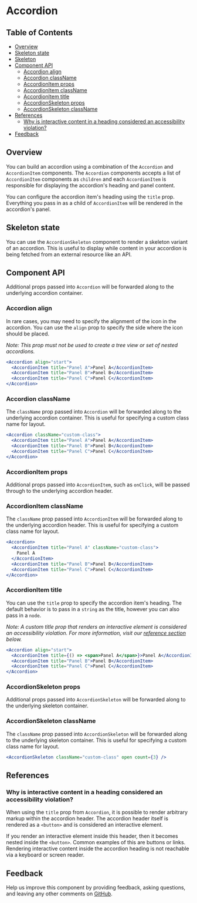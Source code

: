 
# Accordion

<!-- START doctoc generated TOC please keep comment here to allow auto update -->
<!-- DON'T EDIT THIS SECTION, INSTEAD RE-RUN doctoc TO UPDATE -->

## Table of Contents

- [Overview](#overview)
- [Skeleton state](#skeleton-state)
- [Skeleton](#skeleton)
- [Component API](#component-api)
  - [Accordion align](#accordion-align)
  - [Accordion className](#accordion-classname)
  - [AccordionItem props](#accordionitem-props)
  - [AccordionItem className](#accordionitem-classname)
  - [AccordionItem title](#accordionitem-title)
  - [AccordionSkeleton props](#accordionskeleton-props)
  - [AccordionSkeleton className](#accordionskeleton-classname)
- [References](#references)
  - [Why is interactive content in a heading considered an accessibility violation?](#why-is-interactive-content-in-a-heading-considered-an-accessibility-violation)
- [Feedback](#feedback)

<!-- END doctoc generated TOC please keep comment here to allow auto update -->

## Overview

You can build an accordion using a combination of the `Accordion` and
`AccordionItem` components. The `Accordion` components accepts a list of
`AccordionItem` components as `children` and each `AccordionItem` is responsible
for displaying the accordion's heading and panel content.

You can configure the accordion item's heading using the `title` prop.
Everything you pass in as a child of `AccordionItem` will be rendered in the
accordion's panel.

<Preview>
  <Story id="accordion--accordion" />
</Preview>

## Skeleton state

You can use the `AccordionSkeleton` component to render a skeleton variant of an
accordion. This is useful to display while content in your accordion is being
fetched from an external resource like an API.

<Preview>
  <Story id="accordion--skeleton" />
</Preview>

## Component API

<Props />

Additional props passed into `Accordion` will be forwarded along to the
underlying accordion container.

### Accordion align

In rare cases, you may need to specify the alignment of the icon in the
accordion. You can use the `align` prop to specify the side where the icon
should be placed.

_Note: This prop must not be used to create a tree view or set of nested
accordions._

```jsx
<Accordion align="start">
  <AccordionItem title="Panel A">Panel A</AccordionItem>
  <AccordionItem title="Panel B">Panel B</AccordionItem>
  <AccordionItem title="Panel C">Panel C</AccordionItem>
</Accordion>
```

### Accordion className

The `className` prop passed into `Accordion` will be forwarded along to the
underlying accordion container. This is useful for specifying a custom class
name for layout.

```jsx
<Accordion className="custom-class">
  <AccordionItem title="Panel A">Panel A</AccordionItem>
  <AccordionItem title="Panel B">Panel B</AccordionItem>
  <AccordionItem title="Panel C">Panel C</AccordionItem>
</Accordion>
```

### AccordionItem props

Additional props passed into `AccordionItem`, such as `onClick`, will be passed
through to the underlying accordion header.

### AccordionItem className

The `className` prop passed into `AccordionItem` will be forwarded along to the
underlying accordion header. This is useful for specifying a custom class name
for layout.

```jsx
<Accordion>
  <AccordionItem title="Panel A" className="custom-class">
    Panel A
  </AccordionItem>
  <AccordionItem title="Panel B">Panel B</AccordionItem>
  <AccordionItem title="Panel C">Panel C</AccordionItem>
</Accordion>
```

### AccordionItem title

You can use the `title` prop to specify the accordion item's heading. The
default behavior is to pass in a `string` as the title, however you can also
pass in a `node`.

_Note: A custom title prop that renders an interactive element is considered an
accessibility violation. For more information, visit our
[reference section](#why-is-interactive-content-in-a-heading-considered-an-accessibility-violation)
below._

```jsx
<Accordion align="start">
  <AccordionItem title={() => <span>Panel A</span>}>Panel A</AccordionItem>
  <AccordionItem title="Panel B">Panel B</AccordionItem>
  <AccordionItem title="Panel C">Panel C</AccordionItem>
</Accordion>
```

### AccordionSkeleton props

Additional props passed into `AccordionSkeleton` will be forwarded along to the
underlying skeleton container.

### AccordionSkeleton className

The `className` prop passed into `AccordionSkeleton` will be forwarded along to
the underlying skeleton container. This is useful for specifying a custom class
name for layout.

```jsx
<AccordionSkeleton className="custom-class" open count={3} />
```

## References

### Why is interactive content in a heading considered an accessibility violation?

When using the `title` prop from `Accordion`, it is possible to render arbitrary
markup within the accordion header. The accordion header itself is rendered as a
`<button>` and is considered an interactive element.

If you render an interactive element inside this header, then it becomes nested
inside the `<button>`. Common examples of this are buttons or links. Rendering
interactive content inside the accordion heading is not reachable via a keyboard
or screen reader.

## Feedback

Help us improve this component by providing feedback, asking questions, and
leaving any other comments on
[GitHub](https://github.com/carbon-design-system/carbon/edit/master/packages/react/src/components/Accordion/Accordion.mdx).
